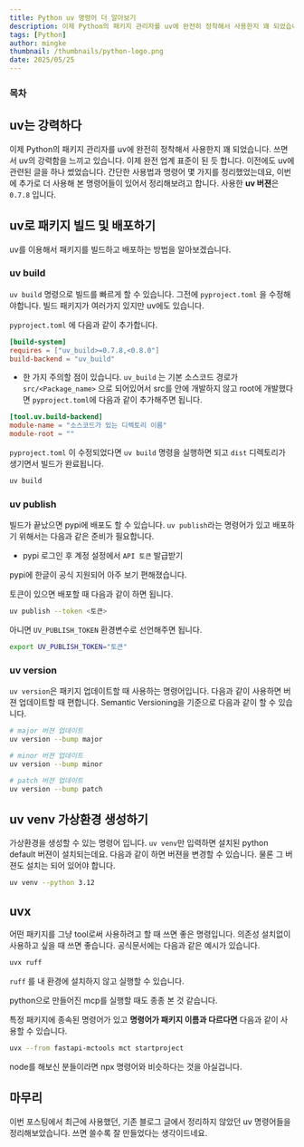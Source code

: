 ```yaml
---
title: Python uv 명령어 더 알아보기
description: 이제 Python의 패키지 관리자를 uv에 완전히 정착해서 사용한지 꽤 되었습니다. 이제 완전 업계 표준이 된 듯 합니다. 기존에도 uv에 관련된 글을 하나 썼었습니다. 간단한 사용법과 명령어 몇 가지를 정리했었는데요, 이번에 추가로 더 사용해 본 명령어들이 있어서 정리해보려고 합니다. 사용한 uv 버젼은 0.7.8 입니다.
tags: [Python]
author: mingke
thumbnail: /thumbnails/python-logo.png
date: 2025/05/25
---
```


### 목차

## uv는 강력하다

이제 Python의 패키지 관리자를 uv에 완전히 정착해서 사용한지 꽤 되었습니다. 쓰면서 uv의 강력함을 느끼고 있습니다. 이제 완전 업계 표준이 된 듯 합니다. 이전에도 uv에 관련된 글을 하나 썼었습니다. 간단한 사용법과 명령어 몇 가지를 정리했었는데요, 이번에 추가로 더 사용해 본 명령어들이 있어서 정리해보려고 합니다. 사용한 **uv 버젼**은 `0.7.8` 입니다.

<Link url="https://chaechae.life/blog/python-uv" />

## uv로 패키지 빌드 및 배포하기

uv를 이용해서 패키지를 빌드하고 배포하는 방법을 알아보겠습니다.

### uv build

`uv build` 명령으로 빌드를 빠르게 할 수 있습니다. 그전에 `pyproject.toml` 을 수정해야합니다. 빌드 패키지가 여러가지 있지만 uv에도 있습니다.

`pyproject.toml` 에 다음과 같이 추가합니다.

```toml
[build-system]
requires = ["uv_build>=0.7.8,<0.8.0"]
build-backend = "uv_build"
```

- 한 가지 주의할 점이 있습니다. `uv_build` 는 기본 소스코드 경로가 `src/<Package_name>` 으로 되어있어서 src를 안에 개발하지 않고 root에 개발했다면 `pyproject.toml`에 다음과 같이 추가해주면 됩니다.

```toml
[tool.uv.build-backend]
module-name = "소스코드가 있는 디렉토리 이름"
module-root = ""
```

`pyproject.toml` 이 수정되었다면 `uv build` 명령을 실행하면 되고 `dist` 디렉토리가 생기면서 빌드가 완료됩니다.

```bash
uv build
```

### uv publish

빌드가 끝났으면 pypi에 배포도 할 수 있습니다. `uv publish`라는 명령어가 있고 배포하기 위해서는 다음과 같은 준비가 필요합니다.

- pypi 로그인 후 계정 설정에서 `API 토큰` 발급받기

pypi에 한글이 공식 지원되어 아주 보기 편해졌습니다.

토큰이 있으면 배포할 때 다음과 같이 하면 됩니다.

```bash
uv publish --token <토큰>
```

아니면 `UV_PUBLISH_TOKEN` 환경변수로 선언해주면 됩니다.

```bash
export UV_PUBLISH_TOKEN="토큰"
```

### uv version

`uv version`은 패키지 업데이트할 때 사용하는 명령어입니다. 다음과 같이 사용하면 버젼 업데이트할 때 편합니다. Semantic Versioning을 기준으로 다음과 같이 할 수 있습니다.

```bash
# major 버젼 업데이트
uv version --bump major

# minor 버젼 업데이트
uv version --bump minor

# patch 버젼 업데이트
uv version --bump patch
```

<Ads />

## uv venv 가상환경 생성하기

가상환경을 생성할 수 있는 명령어 입니다. `uv venv`만 입력하면 설치된 python default 버젼이 설치되는데요. 다음과 같이 하면 버젼을 변경할 수 있습니다. 물론 그 버젼도 설치는 되어 있어야 합니다.

```bash
uv venv --python 3.12
```

## uvx

어떤 패키지를 그냥 tool로써 사용하려고 할 때 쓰면 좋은 명령입니다. 의존성 설치없이 사용하고 싶을 때 쓰면 좋습니다. 공식문서에는 다음과 같은 예시가 있습니다.

```bash
uvx ruff
```

`ruff` 를 내 환경에 설치하지 않고 실행할 수 있습니다.

python으로 만들어진 mcp를 실행할 때도 종종 본 것 같습니다.

특정 패키지에 종속된 명령어가 있고 **명령어가 패키지 이름과 다르다면** 다음과 같이 사용할 수 있습니다.

```bash
uvx --from fastapi-mctools mct startproject
```

node를 해보신 분들이라면 npx 명령어와 비슷하다는 것을 아실겁니다.

## 마무리

이번 포스팅에서 최근에 사용했던, 기존 블로그 글에서 정리하지 않았던 uv 명령어들을 정리해보았습니다. 쓰면 쓸수록 잘 만들었다는 생각이드네요.

<Link url="https://chaechae.life/blog/ruff-linter-formatter" />
